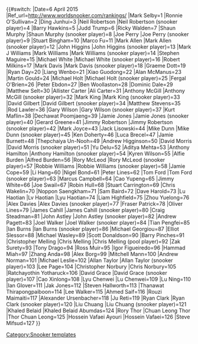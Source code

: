 {{#switch: {{{1|}}}
|Date=6 April 2015
|Ref_url=http://www.worldsnooker.com/rankings/
|Mark Selby=1
|Ronnie O'Sullivan=2
|Ding Junhui=3
|Neil Robertson
|Neil Robertson (snooker player)=4
|Barry Hawkins=5
|Judd Trump=6
|Ricky Walden=7
|Shaun Murphy
|Shaun Murphy (snooker player)=8
|Joe Perry
|Joe Perry (snooker player)=9
|Stuart Bingham=10
|Marco Fu=11
|Mark Allen
|Mark Allen (snooker player)=12
|John Higgins
|John Higgins (snooker player)=13
|Mark J Williams
|Mark Williams
|Mark Williams (snooker player)=14
|Stephen Maguire=15
|Michael White
|Michael White (snooker player)=16
|Robert Milkins=17
|Mark Davis
|Mark Davis (snooker player)=18
|Graeme Dott=19
|Ryan Day=20
|Liang Wenbo=21
|Xiao Guodong=22
|Alan McManus=23
|Martin Gould=24
|Michael Holt
|Michael Holt (snooker player)=25
|Fergal O'Brien=26
|Peter Ebdon=27
|Ben Woollaston=28
|Dominic Dale=29
|Matthew Selt=30
|Allister Carter
|Ali Carter=31
|Anthony McGill
|Anthony McGill (snooker player)=32
|Mark King
|Mark King (snooker player)=33
|David Gilbert
|David Gilbert (snooker player)=34
|Matthew Stevens=35
|Rod Lawler=36
|Gary Wilson
|Gary Wilson (snooker player)=37
|Kurt Maflin=38
|Dechawat Poomjaeng=39
|Jamie Jones
|Jamie Jones (snooker player)=40
|Gerard Greene=41
|Jimmy Robertson
|Jimmy Robertson (snooker player)=42
|Mark Joyce=43
|Jack Lisowski=44
|Mike Dunn
|Mike Dunn (snooker player)=45
|Ken Doherty=46
|Luca Brecel=47
|Jamie Burnett=48
|Thepchaiya Un-Nooh=49
|Andrew Higginson=50
|David Morris
|David Morris (snooker player)=51
|Yu Delu=52
|Aditya Mehta=53
|Anthony Hamilton
|Anthony Hamilton (snooker player)=54
|Kyren Wilson=55
|Alfie Burden
|Alfred Burden=56
|Rory McLeod
|Rory McLeod (snooker player)=57
|Robbie Williams
|Robbie Williams (snooker player)=58
|Jamie Cope=59
|Li Hang=60
|Nigel Bond=61
|Peter Lines=62
|Tom Ford
|Tom Ford (snooker player)=63
|Marcus Campbell=64
|Cao Yupeng=65
|Jimmy White=66
|Joe Swail=67
|Robin Hull=68
|Stuart Carrington=69
|Chris Wakelin=70
|Noppon Saengkham=71
|Sam Baird=72
|Dave Harold=73
|Lu Haotian
|Lv Haotian
|Lyu Haotian=74
|Liam Highfield=75
|Zhou Yuelong=76
|Alex Davies
|Alex Davies (snooker player)=77
|Fraser Patrick=78
|Oliver Lines=79
|James Cahill
|James Cahill (snooker player)=80
|Craig Steadman=81
|John Astley
|John Astley (snooker player)=82
|Andrew Pagett=83
|Joel Walker
|Joel Walker (snooker player)=84
|Tian Pengfei=85
|Ian Burns
|Ian Burns (snooker player)=86
|Michael Georgiou=87
|Elliot Slessor=88
|Michael Wasley=89
|Scott Donaldson=90
|Barry Pinches=91
|Christopher Melling
|Chris Melling
|Chris Melling (pool player)=92
|Zak Surety=93
|Tony Drago=94
|Ross Muir=95
|Igor Figueiredo=96
|Hammad Miah=97
|Zhang Anda=98
|Alex Borg=99
|Mitchell Mann=100
|Andrew Norman=101
|Michael Leslie=102
|Allan Taylor
|Allan Taylor (snooker player)=103
|Lee Page=104
|Christopher Norbury
|Chris Norbury=105
|Ratchayothin Yotharuck=106
|David Grace
|David Grace (snooker player)=107
|Cao Xinlong=108
|Lyu Chenwei
|Lu Chenwei=109
|Lu Ning=110
|Ian Glover=111
|Jak Jones=112
|Steven Hallworth=113
|Thanawat Thirapongpaiboon=114
|Lee Walker=115
|Ahmed Saif=116
|Rouzi Maimaiti=117
|Alexander Ursenbacher=118
|Ju Reti=119
|Ryan Clark
|Ryan Clark (snooker player)=120
|Liu Chuang
|Liu Chuang (snooker player)=121
|Khaled Belaid
|Khaled Belaid Abumdas=124
|Rory Thor
|Chuan Leong Thor
|Thor Chuan Leong=125
|Hossein Vafaei Ayouri
|Hossein Vafaei=126
|Steve Mifsud=127
}}<noinclude>[[Category:Snooker templates]]</noinclude>
